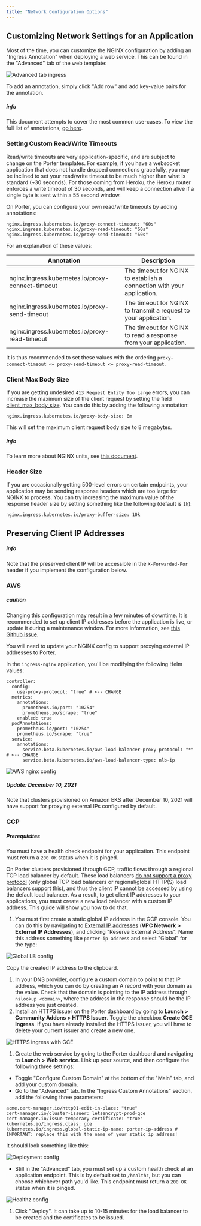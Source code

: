 ```yaml
---
title: "Network Configuration Options"
---
```


## Customizing Network Settings for an Application[](#customizing-network-settings-for-an-application "Direct link to heading")

Most of the time, you can customize the NGINX configuration by adding an "Ingress Annotation" when deploying a web service. This can be found in the "Advanced" tab of the web template:

![Advanced tab ingress](https://imagedelivery.net/l4LYM_vOYKe7O1NCT_Nc_g/0e1036fe-ef04-4bd5-abe9-8bcee6fc1d00/large "Screen Shot 2021-06-02 at 5.15.26 PM.png")

To add an annotation, simply click "Add row" and add key-value pairs for the annotation.

##### info

This document attempts to cover the most common use-cases. To view the full list of annotations, [go here](https://kubernetes.github.io/ingress-nginx/user-guide/nginx-configuration/annotations).

### Setting Custom Read/Write Timeouts[](#setting-custom-readwrite-timeouts "Direct link to heading")

Read/write timeouts are very application-specific, and are subject to change on the Porter templates. For example, if you have a websocket application that does not handle dropped connections gracefully, you may be inclined to set your read/write timeout to be much higher than what is standard (\~30 seconds). For those coming from Heroku, the Heroku router enforces a write timeout of 30 seconds, and will keep a connection alive if a single byte is sent within a 55 second window.

On Porter, you can configure your own read/write timeouts by adding annotations:

```
nginx.ingress.kubernetes.io/proxy-connect-timeout: "60s"
nginx.ingress.kubernetes.io/proxy-read-timeout: "60s"
nginx.ingress.kubernetes.io/proxy-send-timeout: "60s"

```

For an explanation of these values:

| Annotation                                        | Description                                                            |
| ------------------------------------------------- | ---------------------------------------------------------------------- |
| nginx.ingress.kubernetes.io/proxy-connect-timeout | The timeout for NGINX to establish a connection with your application. |
| nginx.ingress.kubernetes.io/proxy-send-timeout    | The timeout for NGINX to transmit a request to your application.       |
| nginx.ingress.kubernetes.io/proxy-read-timeout    | The timeout for NGINX to read a response from your application.        |

It is thus recommended to set these values with the ordering `proxy-connect-timeout <= proxy-send-timeout <= proxy-read-timeout`.

### Client Max Body Size[](#client-max-body-size "Direct link to heading")

If you are getting undesired `413 Request Entity Too Large` errors, you can increase the maximum size of the client request by setting the field [client\_max\_body\_size](http://nginx.org/en/docs/http/ngx%5Fhttp%5Fcore%5Fmodule.html#client%5Fmax%5Fbody%5Fsize). You can do this by adding the following annotation:

```
nginx.ingress.kubernetes.io/proxy-body-size: 8m

```

This will set the maximum client request body size to 8 megabytes.

##### info

To learn more about NGINX units, see [this document](http://nginx.org/en/docs/syntax.html).

### Header Size[](#header-size "Direct link to heading")

If you are occasionally getting 500-level errors on certain endpoints, your application may be sending response headers which are too large for NGINX to process. You can try increasing the maximum value of the response header size by setting something like the following (default is `1k`):

```
nginx.ingress.kubernetes.io/proxy-buffer-size: 10k

```

## Preserving Client IP Addresses[](#preserving-client-ip-addresses "Direct link to heading")

##### info

Note that the preserved client IP will be accessible in the `X-Forwarded-For` header if you implement the configuration below.

### AWS[](#aws "Direct link to heading")

##### caution

Changing this configuration may result in a few minutes of downtime. It is recommended to set up client IP addresses before the application is live, or update it during a maintenance window. For more information, see [this Github issue](https://github.com/porter-dev/porter/issues/632#issuecomment-832939982).

You will need to update your NGINX config to support proxying external IP addresses to Porter.

In the `ingress-nginx` application, you'll be modifying the following Helm values:

```
controller:
  config:
    use-proxy-protocol: "true" # <-- CHANGE
  metrics:
    annotations:
      prometheus.io/port: "10254"
      prometheus.io/scrape: "true"
    enabled: true
  podAnnotations:
    prometheus.io/port: "10254"
    prometheus.io/scrape: "true"
  service:
    annotations:
      service.beta.kubernetes.io/aws-load-balancer-proxy-protocol: "*" # <-- CHANGE
      service.beta.kubernetes.io/aws-load-balancer-type: nlb-ip

```

![AWS nginx config](https://imagedelivery.net/l4LYM_vOYKe7O1NCT_Nc_g/f22c7c1c-e9a4-45d6-6492-2c37e6c31200/large "Screen Shot 2021-05-11 at 10.08.32 AM.png")

##### Update: December 10, 2021

Note that clusters provisioned on Amazon EKS after December 10, 2021 will have support for proxying external IPs configured by default.

### GCP[](#gcp "Direct link to heading")

##### Prerequisites

You must have a health check endpoint for your application. This endpoint must return a `200 OK` status when it is pinged.

On Porter clusters provisioned through GCP, traffic flows through a regional TCP load balancer by default. These load balancers [do not support a proxy protocol](https://kubernetes.github.io/ingress-nginx/deploy/#gce-gke) (only global TCP load balancers or regional/global HTTP(S) load balancers support this), and thus the client IP cannot be accessed by using the default load balancer. As a result, to get client IP addresses to your applications, you must create a new load balancer with a custom IP address. This guide will show you how to do that.

1. You must first create a static global IP address in the GCP console. You can do this by navigating to [External IP addresses](https://console.cloud.google.com/networking/addresses/list) (**VPC Network > External IP Addresses**), and clicking "Reserve External Address". Name this address something like `porter-ip-address` and select "Global" for the type:

![Global LB config](https://imagedelivery.net/l4LYM_vOYKe7O1NCT_Nc_g/f51bd6b7-f441-4a11-33b4-8859e0393800/large "Screen Shot 2021-05-10 at 2.25.04 PM.png")

Copy the created IP address to the clipboard.

1. In your DNS provider, configure a custom domain to point to that IP address, which you can do by creating an A record with your domain as the value. Check that the domain is pointing to the IP address through `nslookup <domain>`, where the address in the response should be the IP address you just created.
2. Install an HTTPS issuer on the Porter dashboard by going to **Launch > Community Addons > HTTPS Issuer**. Toggle the checkbox **Create GCE Ingress**. If you have already installed the HTTPS issuer, you will have to delete your current issuer and create a new one.

![HTTPS ingress with GCE](https://imagedelivery.net/l4LYM_vOYKe7O1NCT_Nc_g/c37f044c-9528-4531-2fdb-f1bbb7861a00/large "Screen Shot 2021-05-10 at 4.12.27 PM.png")

1. Create the web service by going to the Porter dashboard and navigating to **Launch > Web service**. Link up your source, and then configure the following three settings:
* Toggle "Configure Custom Domain" at the bottom of the "Main" tab, and add your custom domain.
* Go to the "Advanced" tab. In the "Ingress Custom Annotations" section, add the following three parameters:

```
acme.cert-manager.io/http01-edit-in-place: "true"
cert-manager.io/cluster-issuer: letsencrypt-prod-gce
cert-manager.io/issue-temporary-certificate: "true"
kubernetes.io/ingress.class: gce
kubernetes.io/ingress.global-static-ip-name: porter-ip-address # IMPORTANT: replace this with the name of your static ip address!

```

It should look something like this:

![Deployment config](/images/managing-applications/214151691-31f1631b-479e-43e9-bc47-1f2dd6e07bbe.png "Screenshot showing Porter UI rendering Ingress Annotations")

* Still in the "Advanced" tab, you must set up a custom health check at an application endpoint. This is by default set to `/healthz`, but you can choose whichever path you'd like. This endpoint must return a `200 OK` status when it is pinged.

![Healthz config](/images/managing-applications/214151795-355b0a66-f011-4978-89d5-48765e1ef7eb.png "Readiness checks on Porter")

1. Click "Deploy". It can take up to 10-15 minutes for the load balancer to be created and the certificates to be issued.